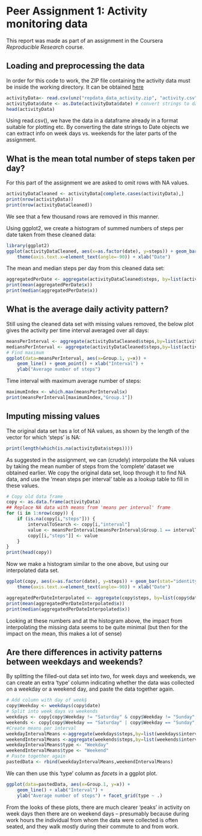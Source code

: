 Peer Assignment 1: Activity monitoring data
========================================================

This report was made as part of an assignment in the Coursera *Reproducible Research* course.

## Loading and preprocessing the data
In order for this code to work, the ZIP file containing the activity data must be inside the working directory.
It can be obtained [here](https://d396qusza40orc.cloudfront.net/repdata%2Fdata%2Factivity.zip)

```r
activityData<- read.csv(unz("repdata_data_activity.zip", "activity.csv"))
activityData$date <- as.Date(activityData$date) # convert strings to date objects
head(activityData)
```

Using read.csv(), we have the data in a dataframe already in a format suitable for plotting etc. By converting the date strings
to Date objects we can extract info on week days vs. weekends for the later parts of the assignment.

## What is the mean total number of steps taken per day?

For this part of the assignment we are asked to omit rows with NA values.
```r
activityDataCleaned <- activityData[complete.cases(activityData),]
print(nrow(activityData))
print(nrow(activityDataCleaned))
```
We see that a few thousand rows are removed in this manner.

Using ggplot2, we create a histogram of summed numbers of steps per date taken from these cleaned data:


```r
library(ggplot2)
ggplot(activityDataCleaned, aes(x=as.factor(date), y=steps)) + geom_bar(stat="identity")  +
    theme(axis.text.x=element_text(angle=-90)) + xlab("Date")
```

The mean and median steps per day from this cleaned data set:
```r
aggregatedPerDate <- aggregate(activityDataCleaned$steps, by=list(activityDataCleaned$date), FUN=sum)
print(mean(aggregatedPerDate$x))
print(median(aggregatedPerDate$x))
```

## What is the average daily activity pattern?

Still using the cleaned data set with missing values removed, the below plot gives the activity per time interval averaged over all days:

```r
meansPerInterval <- aggregate(activityDataCleaned$steps,by=list(activityDataCleaned$interval), FUN=mean)
mediansPerInterval <- aggregate(activityDataCleaned$steps,by=list(activityDataCleaned$interval), FUN=median)
# Find maximum
ggplot(data=meansPerInterval, aes(x=Group.1, y=x)) + 
    geom_line() + geom_point() + xlab("Interval") +
    ylab("Average number of steps")
```

Time interval with maximum average number of steps:
```r
maximumIndex <- which.max(meansPerInterval$x)
print(meansPerInterval[maximumIndex,"Group.1"])
```

## Imputing missing values

The original data set has a lot of NA values, as shown by the length of the vector for which 'steps' is NA:
```r
print(length(which(is.na(activityData$steps))))
```


As suggested in the assignment, we can (crudely) interpolate the NA values by taking the mean number of steps from the 'complete' dataset we obtained earlier. We copy the original data set, loop through it to find NA data, and use the 'mean steps per interval' table as a lookup table to fill in these values.

```r
# Copy old data frame
copy <- as.data.frame(activityData)
## Replace NA data with means from 'means per interval' frame
for (i in 1:nrow(copy)) {
    if (is.na(copy[i,"steps"])) {
        intervalToSearch <- copy[i,"interval"]
        value <- meansPerInterval[meansPerInterval$Group.1 == intervalToSearch, "x"]
        copy[[i,"steps"]] <- value
    }        
}
print(head(copy))
```

Now we make a histogram similar to the one above, but using our interpolated data set.
```r
ggplot(copy, aes(x=as.factor(date), y=steps)) + geom_bar(stat="identity")  +
    theme(axis.text.x=element_text(angle=-90)) + xlab("Date")
```

```r
aggregatedPerDateInterpolated <- aggregate(copy$steps, by=list(copy$date), FUN=sum)
print(mean(aggregatedPerDateInterpolated$x))
print(median(aggregatedPerDateInterpolated$x))
```

Looking at these numbers and at the histogram above, the impact from interpolating the missing data seems to be quite minimal (but then for the impact on the mean, this makes a lot of sense)

## Are there differences in activity patterns between weekdays and weekends?

By splitting the filled-out data set into two, for week days and weekends, we can create an extra 'type' column indicating whether the data was collected on a weekday or a weekend day, and paste the data together again.

```r
# Add column with day of week§
copy$Weekday <- weekdays(copy$date)
# Split into week days vs weekends
weekdays <- copy[copy$Weekday != "Saturday" & copy$Weekday != "Sunday",]
weekends <- copy[copy$Weekday == "Saturday" | copy$Weekday == "Sunday",]
#Create means per interval
weekdayIntervalMeans <-aggregate(weekdays$steps,by=list(weekdays$interval), FUN=mean)
weekendIntervalMeans <-aggregate(weekends$steps,by=list(weekends$interval), FUN=mean)
weekdayIntervalMeans$type <- "Weekday"
weekendIntervalMeans$type <- "Weekend"
# Paste together again
pastedData <- rbind(weekdayIntervalMeans,weekendIntervalMeans)
```

We can then use this 'type' column as *facets* in a ggplot plot.

```r
ggplot(data=pastedData, aes(x=Group.1, y=x)) + 
    geom_line() + xlab("Interval") +
    ylab("Average number of steps") + facet_grid(type ~ .)
```

From the looks of these plots, there are much clearer 'peaks' in activity on week days then there are on weekend days -- presumably because during work hours the individual from whom the data were collected is often seated, and they walk mostly during their commute to and from work.
